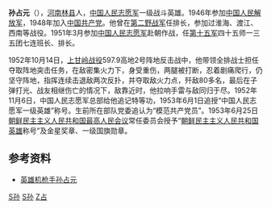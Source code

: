 '''孙占元'''（{{bd|1925年| |1952年|10月14日|CatIdx=S孙}}），[[河南|河南]][[林县|林县]]人，[[中国人民志愿军|中国人民志愿军]]一级战斗英雄。1946年参加[[中国人民解放军|中国人民解放军]]，1948年加入[[中国共产党|中国共产党]]。他曾在[[第二野战军|第二野战军]]任排长，参加过淮海、渡江、西南等战役。1951年3月参加[[中国人民志愿军|中国人民志愿军]]赴朝作战，任[[中国人民志愿军第十五军|第十五军]]四十五师一三五团七连班长、排长。

1952年10月14日，[[上甘岭战役|上甘岭战役]]597.9高地2号阵地反击战中，他带领全排战士担任夺取阵地突击任务，在敌密集火力下，身受重伤，两腿被打断，忍着剧痛爬行，仍坚守阵地，指挥连续击退敌两次反扑，并夺取敌火力点，歼敌80多名，最后在子弹打光、战友相继伤亡的情况下，敌靠近时，他拉响手雷与敌同归于尽。1952年11月6日，中国人民志愿军总部给他追记特等功，1953年6月1日追授“中国人民志愿军一级英雄”称号。生前所在部队党委追认为“模范共产党员”。1953年6月25日[[朝鲜民主主义人民共和国|朝鲜民主主义人民共和国]][[最高人民会议|最高人民会议]]常任委员会授予“[[朝鲜民主主义人民共和国英雄|朝鲜民主主义人民共和国英雄]]称号”及金星奖章、一级国旗勋章。 

==参考资料==
*[http://www.gmw.cn/content/2005-12/23/content_350710.htm 英雄机枪手孙占元] {{Wayback|url=http://www.gmw.cn/content/2005-12/23/content_350710.htm |date=20121114024905 }} 

[[Category:林州人|S孙]]
[[Category:中国人民志愿军人物|S孙]]
[[Category:孙姓|Z占]]